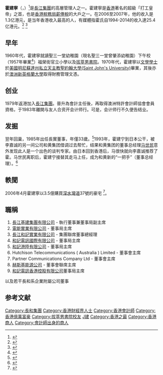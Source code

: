 {{Infobox_Celebrity
|name = 霍建寧
|英文名 =FOK Kin Ning, Canning
|image = 
|nationality = {{GBR}}<ref>{{cite web |title=Kin Ning Canning FOK - Personal Appointments (free information from Companies House) |url=https://beta.companieshouse.gov.uk/officers/9bx5gx9FrdW--00gojpNgXOI8-I/appointments |publisher=Company House |language=en}}</ref>
|birth_date = {{birth date and age|1952|8|22}}
|birth_place = {{HKG-1945}}
|residence   = 
|occupation = 
|networth = 
|spouse = 何綺華<ref>{{Cite web |url=https://hk.news.appledaily.com/local/daily/article/20140406/18680839 |title=品味蘋果︰戰勝乳癌十年霍建寧太太：心中疤痕消失了 |access-date=2019-08-27 |archive-date=2020-05-02 |archive-url=https://web.archive.org/web/20200502171342/https://hk.news.appledaily.com/local/daily/article/20140406/18680839 |dead-url=no }}</ref>
|relatives = 
|children = 
|alma_mater = 
|website = 
}}

'''霍建寧'''（{{lang-en|FOK Kin Ning, Canning}}，{{bd|1951年|8月22日|catIdx=H霍}}）<ref>{{cite news|url=http://www.zj.xinhuanet.com/magazine/2006-09/25/content_8123899.htm|title=“打工皇帝”霍建宁|publisher=新華網|date=2006-09-25|deadurl=yes|archiveurl=https://web.archive.org/web/20080713174749/http://www.zj.xinhuanet.com/magazine/2006-09/25/content_8123899.htm|archivedate=2008-07-13|accessdate=2008-03-05}}</ref>是[[長江集團|長江集團]]的高層管理人之一。霍建寧是[[香港|香港]]著名的超級「打工皇帝」之首，也是[[香港稅務局|香港稅務局]][[薪俸稅|薪俸稅]]的大戶之一。在2006至2007年，他的收入是1.3亿港元，是当年香港收入最高的人，有媒體指霍氏自1994-2014的收入達25.4亿港元。<ref>{{cite news|url=http://www.southcn.com/news/hktwma/gangao/mrb/200208191207.htm|title=香港“打工皇帝”霍建宁年赚过亿|publisher=南方網|date=2002-08-19|accessdate=2006-08-19|archive-date=2016-04-16|archive-url=https://web.archive.org/web/20160416065939/http://www.southcn.com/news/hktwma/gangao/mrb/200208191207.htm|dead-url=no}}</ref> <ref>{{Cite web |url=http://hk.apple.nextmedia.com/financeestate/art/20150514/19146522 |title=趣BLOGBLOG：霍建寧袋25億代價 |access-date=2016-04-14 |archive-date=2017-05-06 |archive-url=https://web.archive.org/web/20170506080309/http://hk.apple.nextmedia.com/financeestate/art/20150514/19146522 |dead-url=no }}</ref>
 
== 早年 ==
1960年代，霍建寧就讀聖三一堂幼稚園（現名聖三一堂曾肇添幼稚園）下午校（1957年畢業<ref>{{cite news |title=聖三一堂校畢業禮 由黃茂林頒發證書 |url=https://mmis.hkpl.gov.hk/coverpage/-/coverpage/view?_coverpage_WAR_mmisportalportlet_hsf=%E7%95%A2%E6%A5%AD%E5%85%B8%E7%A6%AE&p_r_p_-1078056564_c=QF757YsWv5%2FH7zGe%2FKF%2BFHOW%2BEs4bzy2&_coverpage_WAR_mmisportalportlet_o=225&_coverpage_WAR_mmisportalportlet_actual_q=%28%20verbatim_dc.collection%3A%28%22Old%5C%20HK%5C%20Newspapers%22%29%20%29%20AND+%28%20%28%20allTermsMandatory%3A%28true%29%20OR+all_dc.title%3A%28%E7%95%A2%E6%A5%AD%E5%85%B8%E7%A6%AE%29%20OR+all_dc.creator%3A%28%E7%95%A2%E6%A5%AD%E5%85%B8%E7%A6%AE%29%20OR+all_dc.contributor%3A%28%E7%95%A2%E6%A5%AD%E5%85%B8%E7%A6%AE%29%20OR+all_dc.subject%3A%28%E7%95%A2%E6%A5%AD%E5%85%B8%E7%A6%AE%29%20OR+fulltext%3A%28%E7%95%A2%E6%A5%AD%E5%85%B8%E7%A6%AE%29%20OR+all_dc.description%3A%28%E7%95%A2%E6%A5%AD%E5%85%B8%E7%A6%AE%29%20%29%20%29&_coverpage_WAR_mmisportalportlet_sort_field=dc.publicationdate_bsort&_coverpage_WAR_mmisportalportlet_sort_order=desc&_coverpage_WAR_mmisportalportlet_filter=dc.publicationdate_dt%3A%5B1950-01-01T00%3A00%3A00Z+TO+1959-12-31T15%3A59%3A59Z%5D |page=14 |language= |publisher=華僑日報 | date=1957-07-13 |accessdate=2022-04-17 |quote= }}</ref>）福榮街官立小學以及[[拔萃男書院|拔萃男書院]]。1970年代，霍建寧以[[文学士|文學學士]]於[[美國明尼蘇達州私立天主教聖約翰大學(Saint_John's_University)|美國明尼蘇達州私立天主教聖約翰大學(Saint John's University)]]畢業，其後亦於[[澳洲|澳洲]][[新英格蘭大學|新英格蘭大學]]取得財務管理文憑。

== 创业 ==
1979年返港加入[[長江集團|長江集團]]。晉升為會計主任後，再取得澳洲特許會計師協會會員資格，于1983年離開与友人合资开会计师行。可是，会计师行不久便告结业。
== 发掘 ==
翌年回巢，1985年出任長實董事，年僅33歲。<ref>{{Cite web |url=http://hk.apple.nextmedia.com/financeestate/art/20150525/19159054 |title=存档副本 |access-date=2015-05-31 |archive-date=2017-09-14 |archive-url=https://web.archive.org/web/20170914125409/http://hk.apple.nextmedia.com/financeestate/art/20150525/19159054 |dead-url=no }}</ref>1993年，霍建宁到日本公干，被李嘉诚的另一间公司和黄集团借调过去帮忙，结果和黄集团的董事总经理[[马世民|马世民]]意外发现此人是一个出色的谈判专家。由日本回到香港后，马很快就向李嘉诚推荐了霍。马世民离职后，霍建宁接替其走马上任，成为和黄新的“一把手”（董事总经理）。<ref>{{Cite press release |language = zh-cn |author = 凤凰周刊 |url = http://news.ifeng.com/shendu/fhzk/detail_2012_05/08/14393899_0.shtml |title = 首次披露了当年他是如何看中比他小12岁的霍建宁 |date = 2012-05-08 |access-date = 2017-10-13 |archive-date = 2020-05-02 |archive-url = https://web.archive.org/web/20200502171407/http://news.ifeng.com/shendu/fhzk/detail_2012_05/08/14393899_0.shtml |dead-url = no }}</ref>
== 軼聞 ==
2006年4月霍建寧以3.5億購買[[深水灣道|深水灣道]]37號的豪宅 <ref>{{Cite web |url=https://hk.news.appledaily.com/local/daily/article/20070223/6841423 |title=福布斯全球調查霍建寧新居上榜亞洲5大豪宅香港佔4間 |access-date=2018-06-10 |archive-date=2020-05-02 |archive-url=https://web.archive.org/web/20200502171411/https://hk.news.appledaily.com/local/daily/article/20070223/6841423 |dead-url=no }}</ref>。

== 職稱 ==
# [[長江基建集團有限公司|長江基建集團有限公司]] - 執行董事兼董事局副主席  
# [[電能實業有限公司|電能實業有限公司]] - 董事局主席
# [[長江和記實業有限公司|長江和記實業有限公司]] - 集團聯席董事總經理
# [[和記電訊國際有限公司|和記電訊國際有限公司]] - 董事局主席
# [[和記港陸有限公司|和記港陸有限公司]] - 董事局主席
# Hutchison Telecommunications ( Australia ) Limited - 董事會主席
# Partner Communications Company Ltd - 董事會主席
# [[赫斯基能源公司|赫斯基能源公司]] - 董事會聯席主席
# [[和記電訊香港控股有限公司|和記電訊香港控股有限公司]]董事局主席
以及若干長和系企業附屬公司董事

==参考文献==
<div class="references-small">
<references />
</div>

{{長江集團}}

{{DEFAULTSORT:Fok霍}}
[[Category:長和集團|Category:長和集團]]
[[Category:香港財經界人士|Category:香港財經界人士]]
[[Category:香港會計師|Category:香港會計師]]
[[Category:香港億萬富豪|Category:香港億萬富豪]]

[[Category:拔萃男書院校友|Category:拔萃男書院校友]]
[[Category:霍姓|J建]]
[[Category:香港之最|Category:香港之最]]
[[Category:香港商人|Category:香港商人]]
[[Category:會計師出身的商人|Category:會計師出身的商人]]